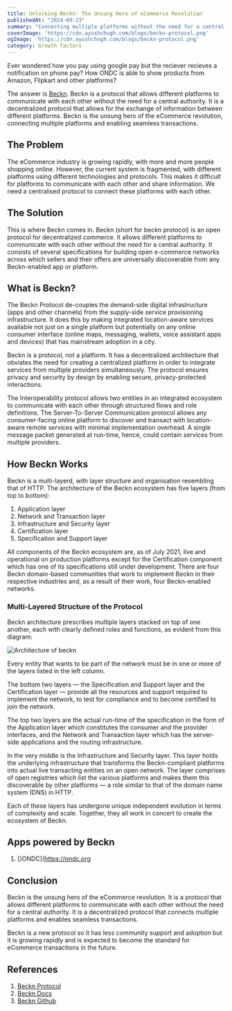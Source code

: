 ```yaml
---
title: Unlocking Beckn: The Unsung Hero of eCommerce Revolution
publishedAt: "2024-09-23"
summary: "Connecting multiple platforms without the need for a central authority."
coverImage: 'https://cdn.ayushchugh.com/blogs/beckn-protocol.png'
ogImage: 'https://cdn.ayushchugh.com/blogs/beckn-protocol.png'
category: Growth factors
---
```


Ever wondered how you pay using google pay but the reciever recieves a notification on phone pay?
How ONDC is able to show products from Amazon, Flipkart and other platforms?

The answer is [Beckn](https://becknprotocol.io). Beckn is a protocol that allows different platforms to communicate with each other without the need for a central authority.
It is a decentralized protocol that allows for the exchange of information between different platforms.
Beckn is the unsung hero of the eCommerce revolution, connecting multiple platforms and enabling seamless transactions.

## The Problem

The eCommerce industry is growing rapidly, with more and more people shopping online.
However, the current system is fragmented, with different platforms using different technologies and protocols.
This makes it difficult for platforms to communicate with each other and share information.
We need a centralised protocol to connect these platforms with each other.

## The Solution

This is where Beckn comes in. Beckn (short for beckn protocol) is an open protocol for decentralized commerce.
It allows different platforms to communicate with each other without the need for a central authority.
It consists of several specifications for building open e-commerce networks across which sellers and their offers are universally discoverable from any Beckn-enabled app or platform.

## What is Beckn?

The Beckn Protocol de-couples the demand-side digital infrastructure (apps and other channels) from the supply-side service provisioning infrastructure.
It does this by making integrated location-aware services available not just on a single platform but potentially on any online consumer interface (online maps, messaging, wallets, voice assistant apps and devices) that has mainstream adoption in a city.

Beckn is a protocol, not a platform. It has a decentralized architecture that obviates the need for creating a centralized platform in order to integrate services from multiple providers simultaneously.
The protocol ensures privacy and security by design by enabling secure, privacy-protected interactions.

The Interoperability protocol allows two entities in an integrated ecosystem to communicate with each other through structured flows and role definitions.
The Server-To-Server Communication protocol allows any consumer-facing online platform to discover and transact with location-aware remote services with minimal implementation overhead.
A single message packet generated at run-time, hence, could contain services from multiple providers.

## How Beckn Works

Beckn is a multi-layerd, with layer structure and organisation resembling that of HTTP.
The architecture of the Beckn ecosystem has five layers (from top to bottom):

1. Application layer
1. Network and Transaction layer
1. Infrastructure and Security layer
1. Certification layer
1. Specification and Support layer

All components of the Beckn ecosystem are, as of July 2021, live and operational on production platforms except for the Certification component which has one of its specifications still under development.
There are four Beckn domain-based communities that work to implement Beckn in their respective industries and, as a result of their work, four Beckn-enabled networks.

### Multi-Layered Structure of the Protocol

Beckn architecture prescribes multiple layers stacked on top of one another, each with clearly defined roles and functions, as evident from this diagram:

<Image
  src="https://cdn.ayushchugh.com/blogs/beckn-architecture.png"
  alt="Architecture of beckn"
  width={1200}
  height={630}
/>

Every entity that wants to be part of the network must be in one or more of the layers listed in the left column.

The bottom two layers — the Specification and Support layer and the Certification layer — provide all the resources and support required to implement the network, to test for compliance and to become certified to join the network.

The top two layers are the actual run-time of the specification in the form of the Application layer which constitutes the consumer and the provider interfaces, and the Network and Transaction layer which has the server-side applications and the routing infrastructure.

In the very middle is the Infrastructure and Security layer.
This layer holds the underlying infrastructure that transforms the Beckn-compliant platforms into actual live transacting entities on an open network.
The layer comprises of open registries which list the various platforms and makes them this discoverable by other platforms — a role similar to that of the domain name system (DNS) in HTTP.

Each of these layers has undergone unique independent evolution in terms of complexity and scale.
Together, they all work in concert to create the ecosystem of Beckn.

## Apps powered by Beckn

1. [)ONDC](https://ondc.org

## Conclusion

Beckn is the unsung hero of the eCommerce revolution. It is a protocol that allows different platforms to communicate with each other without the need for a central authority.
It is a decentralized protocol that connects multiple platforms and enables seamless transactions.

Beckn is a new protocol so it has less community support and adoption but it is growing rapidly and is expected to become the standard for eCommerce transactions in the future.

## References

1. [Beckn Protocol](https://becknprotocol.io)
2. [Beckn Docs](https://developers.becknprotocol.io)
3. [Beckn Github](https://github.com/beckn)
